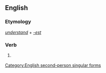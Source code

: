==English==

===Etymology===
''[[understand]]'' + ''[[-est]]''

===Verb===
{{infl|en|verb form}}

# {{archaic}} {{form of|Second-person singular simple present form|understand}}

[[Category:English second-person singular forms]]